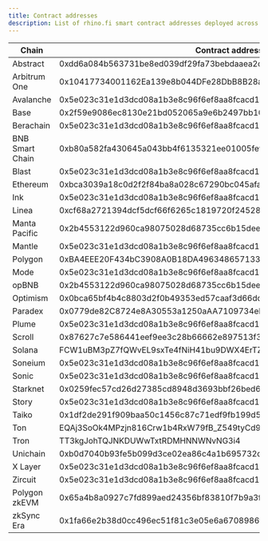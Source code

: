 ```yaml
---
title: Contract addresses
description: List of rhino.fi smart contract addresses deployed across our supported chains
---
```


| Chain | Contract address |
|---|---|
| Abstract | 0xdd6a084b563731be8ed039df29fa73bebdaaea2c |
| Arbitrum One | 0x10417734001162Ea139e8b044DFe28DbB8B28ad0 |
| Avalanche | 0x5e023c31e1d3dcd08a1b3e8c96f6ef8aa8fcacd1 |
| Base | 0x2f59e9086ec8130e21bd052065a9e6b2497bb102 |
| Berachain | 0x5e023c31e1d3dcd08a1b3e8c96f6ef8aa8fcacd1 |
| BNB Smart Chain | 0xb80a582fa430645a043bb4f6135321ee01005fef |
| Blast | 0x5e023c31e1d3dcd08a1b3e8c96f6ef8aa8fcacd1 |
| Ethereum | 0xbca3039a18c0d2f2f84ba8a028c67290bc045afa |
| Ink | 0x5e023c31e1d3dcd08a1b3e8c96f6ef8aa8fcacd1 |
| Linea | 0xcf68a2721394dcf5dcf66f6265c1819720f24528 |
| Manta Pacific | 0x2b4553122d960ca98075028d68735cc6b15deeb5 |
| Mantle | 0x5e023c31e1d3dcd08a1b3e8c96f6ef8aa8fcacd1 |
| Polygon | 0xBA4EEE20F434bC3908A0B18DA496348657133A7E |
| Mode | 0x5e023c31e1d3dcd08a1b3e8c96f6ef8aa8fcacd1 |
| opBNB | 0x2b4553122d960ca98075028d68735cc6b15deeb5 |
| Optimism | 0x0bca65bf4b4c8803d2f0b49353ed57caaf3d66dc |
| Paradex | 0x0779de82C8724e8A30553a1250aAA7109734eb69414c9CC815526a21960E9C6C |
| Plume | 0x5e023c31e1d3dcd08a1b3e8c96f6ef8aa8fcacd1 |
| Scroll | 0x87627c7e586441eef9ee3c28b66662e897513f33 |
| Solana | FCW1uBM3pZ7fQWvEL9sxTe4fNiH41bu9DWX4ErTZ6aMq |
| Soneium | 0x5e023c31e1d3dcd08a1b3e8c96f6ef8aa8fcacd1 |
| Sonic | 0x5e023c31e1d3dcd08a1b3e8c96f6ef8aa8fcacd1 |
| Starknet | 0x0259fec57cd26d27385cd8948d3693bbf26bed68ad54d7bdd1fdb901774ff0e8 |
| Story | 0x5e023c31e1d3dcd08a1b3e8c96f6ef8aa8fcacd1 |
| Taiko | 0x1df2de291f909baa50c1456c87c71edf9fb199d5 |
| Ton | EQAj3SoOk4MPzjn816Crw1b4RxW79fB_Z549tyCd9HIQV6b7 |
| Tron | TT3kgJohTQJNKDUWwTxtRDMHNNWNvNG3i4 |
| Unichain | 0xb0d7040b93fe5b099d3ce02ea86c4a1b695732d0 |
| X Layer | 0x5e023c31e1d3dcd08a1b3e8c96f6ef8aa8fcacd1 |
| Zircuit | 0x5e023c31e1d3dcd08a1b3e8c96f6ef8aa8fcacd1 |
| Polygon zkEVM | 0x65a4b8a0927c7fd899aed24356bf83810f7b9a3f |
| zkSync Era | 0x1fa66e2b38d0cc496ec51f81c3e05e6a6708986f |






